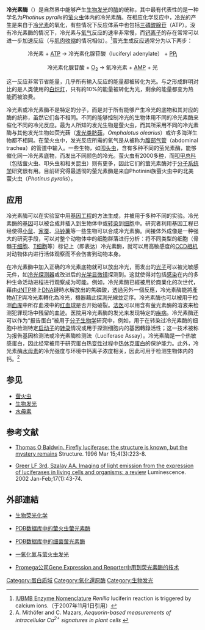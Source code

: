 {{protein
| Name = 冷光素酶（萤火虫）
| caption = 萤火虫（''Photinus pyralis''）萤光素酶的晶体结构
| image = Firefly_Luciferase_Crystal_Structure.rsh.png
| width = 200
| HGNCid = 
| Symbol = 冷光素酶
| AltSymbols = 
| EntrezGene = 
| OMIM = 
| RefSeq = 
| UniProt = P08659
| PDB = 1LCI
| ECnumber = 1.13.12.7
| Chromosome = 
| Arm = 
| Band = 
| LocusSupplementaryData = 
}}
{{Pfam box
| Symbol = Bac_luciferase
| Name = Bacterial Luciferase monooxygenase family
| width =
| Pfam = PF00296
| InterPro =IPR016048
| SMART =
| PROSITE =PDOC00397
| SCOP =1nfp
| TCDB =
| OPM family =
| OPM protein =
| PDB = {{PDB2|1brl}}, {{PDB2|1bsl}}, {{PDB2|1ezw}}, {{PDB2|1fvp}}, {{PDB2|1luc}}, {{PDB2|1m41}}, {{PDB2|1nfp}}, {{PDB2|1nqk}}, {{PDB2|1rhc}}, {{PDB2|1xkj}}
}}
{{Infobox protein family
| Symbol = Luciferase_cat
| Name = Dinoflagellate Luciferase catalytic domain 
| image = PDB 1vpr EBI.jpg
| width =
| caption = crystal structure of a luciferase domain from the dinoflagellate ''Lingulodinium polyedrum''
| Pfam = PF10285
| Pfam_clan =
| InterPro = IPR018804
| SMART =
| PROSITE =
| MEROPS =
| SCOP =
| TCDB =
| OPM family =
| OPM protein =
| CAZy =
| CDD =
}}
{{Infobox protein family
| Symbol = Luciferase_N
| Name = Dinoflagellate Luciferase/LBP N-terminal domain
| image =
| width =
| caption =
| Pfam = PF05295
| Pfam_clan =
| InterPro = IPR007959
| SMART =
| PROSITE =
| MEROPS =
| SCOP =
| TCDB =
| OPM family =
| OPM protein =
| CAZy =
| CDD =
}}
{{Infobox protein family
| Symbol = Luciferase_3H
| Name = Dinoflagellate Luciferase helical bundle domain
| image = PDB 1vpr EBI.jpg
| width =
| caption = crystal structure of a Dinoflagellate luciferase domain from the dinoflagellate ''Lingulodinium polyedrum''
| Pfam = PF10284
| Pfam_clan =
| InterPro = IPR018475
| SMART =
| PROSITE =
| MEROPS =
| SCOP =
| TCDB =
| OPM family =
| OPM protein =
| CAZy =
| CDD =
}}
'''冷光素酶'''（{{lang-en|Luciferase}}）是自然界中能够产生[[生物发光|生物发光]]的[[酶|酶]]的统称，其中最有代表性的是一种学名为''Photinus pyralis''的[[萤火虫|萤火虫]]体内的冷光素酶。在相应化学反应中，[[冷光|冷光]]的产生是来自于[[冷光素|冷光素]]的氧化，有些情况下反应体系中也包括[[三磷酸腺苷|三磷酸腺苷]]（ATP）。没有冷光素酶的情况下，冷光素与[[氧气|氧气]]反应的速率非常慢，而[[钙|钙]][[离子|离子]]的存在常常可以进一步加速反应（与[[肌肉收缩|肌肉收缩]]的情况相似）。<ref>[http://www.chem.qmul.ac.uk/iubmb/enzyme/EC1/13/12/5.html IUBMB Enzyme Nomenclature] {{WebCite|url=https://www.webcitation.org/66hM9ddQD?url=http://www.chem.qmul.ac.uk/iubmb/enzyme/EC1/13/12/5.html |date=20120405133708 |dateformat=iso }} ''Renilla'' luciferin reaction is triggered by calcium ions.（于2007年11月1日引用）</ref>萤光生成反应通常分为以下两步：

<center>冷光素 + [[三磷酸腺苷|ATP]] → 冷光素化腺苷酸（luciferyl adenylate） + [[焦磷酸|PP<sub>i</sub>]]</center> 

<center>冷光素化腺苷酸 + [[氧气|O<sub>2</sub>]] → 氧冷光素 + [[单磷酸腺苷|AMP]] + 光</center>

这一反应非常节省能量，几乎所有输入反应的能量都被转化为光。与之形成鲜明对比的是人类使用的[[白炽灯|白炽灯]]，只有約10%的能量被转化为光，剩余的能量都变为热能而被浪费。

冷光素或冷光素酶不是特定的分子，而是对于所有能够产生冷光的底物和其对应的酶的统称，虽然它们各不相同。不同的能够控制冷光的生物体用不同的冷光素酶来催化不同的冷光反应。最为人所知的发光生物是萤火虫，而其所采用不同的冷光素酶与其他发光生物如荧光菇（[[发光类脐菇|发光类脐菇]]，''Omphalotus olearius''）或许多海洋生物都不相同。在萤火虫中，发光反应所需的氧气是从被称为[[腹部气管|腹部气管]]（abdominal trachea）的管道中输入。一些生物，如[[叩头虫|叩头虫]]，含有多种不同的萤光素酶，能够催化同一冷光素底物，而发出不同颜色的冷光。萤火虫有2000多[[种|种]]，而[[叩甲总科|叩甲总科]]（包括萤火虫、叩头虫和相关昆虫）则有更多，因此它们的萤光素酶对于[[分子系统学|分子系统学]]研究很有用。目前研究得最透彻的萤光素酶是来自Photinini族萤火虫中的北美萤火虫（''Photinus pyralis''）。

== 应用 ==
冷光素酶可以在实验室中用[[基因工程|基因工程]]的方法生成，并被用于多种不同的实验。冷光素酶的[[基因|基因]]可以被合成并插入到生物体中或[[转染|转染]]到[[细胞|细胞]]中。研究者利用基因工程已经使得[[鼠|小鼠]]、[[家蚕|家蚕]]、[[马铃薯|马铃薯]]等一些生物可以合成冷光素酶。间接体外成像是一种强大的研究手段，可以对整个动物体中的细胞群落进行分析：将不同类型的细胞（骨髓[[干细胞|干细胞]]、[[T细胞|T细胞]]等）标记上（即表达）冷光素酶，就可以用高敏感度的[[电荷耦合元件|CCD相机]]对动物体内进行活体观察而不会伤害到动物本身。

在冷光素酶中加入正确的冷光素底物就可以放出冷光，而发出的[[光子|光子]]可以被光敏感元件，如[[冷光探测器|冷光探测器]]或改进后的[[光学显微镜|光学显微镜]]探测到。这就使得对包括[[感染|感染]]在内的多种生命活动进程进行观察成为可能。例如，冷光素酶已經被用於商業化的次世代{{tsl|en|Pyrosequencing|焦磷酸定序技術}}，藉由[[核苷三磷酸|dNTP]]接上[[DNA|DNA]]鏈時水解放出的焦磷酸，透過另外一個{{tsl|en|Sulfate adenylyltransferase|硫酸鹽腺甘酸轉移酶}}反應，冷光素酶能將產物[[三磷酸腺苷|ATP]]與冷光素轉化為冷光，機器藉此探測光線並定序。冷光素酶也可以被用于检测[[血库|血库]]中所存血液中的[[红血球|红血球]]是否开始破裂。[[法医|法医]]可以用含有萤光素酶的溶液来检测犯罪现场中残留的血迹。医院用冷光素酶的发光来发现特定的[[疾病|疾病]]。冷光素酶还可以作为“报告蛋白”被用于[[分子生物学|分子生物学]]研究中，例如，用于在转染过冷光素酶的细胞中检测特定[[启动子|启动子]]的[[转录|转录]]情况或用于探测细胞内的基因轉錄活性；这一技术被称为报告基因检测法或冷光素酶检测法（Luciferase Assay）。冷光素酶是一个热敏感蛋白，因此经常被用于研究蛋白热[[蛋白变性|变性]]过程中[[热休克蛋白|热休克蛋白]]的保护能力。此外，冷光素酶[[水母素|水母素]]的冷光强度与环境中钙离子浓度相关，因此可用于检测生物体内的钙。<ref>A. Mithöfer and C. Mazars, ''Aequorin-based measurements of intracellular Ca<sup>2+</sup> signatures in plant cells'' {{cite web |url=http://www.biologicalprocedures.com/bpo/arts/1/40/m40.htm |title=存档副本 |accessdate=2005-09-08  |deadurl=yes |archiveurl=https://web.archive.org/web/20050728155815/http://www.biologicalprocedures.com/bpo/arts/1/40/m40.htm |archivedate=2005-07-28 }}</ref>

== 参见 ==
* [[萤火虫|萤火虫]]
* [[生物发光|生物发光]]
* [[水母素|水母素]]

== 参考文献 ==
<div class="references-small">
<references />
</div>
* {{en}}[http://www.ncbi.nlm.nih.gov/entrez/query.fcgi?cmd=Retrieve&db=pubmed&dopt=Abstract&list_uids=8805542 Thomas O Baldwin. Firefly luciferase: the structure is known, but the mystery remains] Structure. 1996 Mar 15;4(3):223-8. 
* {{en}}[http://www.ncbi.nlm.nih.gov/entrez/query.fcgi?cmd=Retrieve&db=pubmed&dopt=Abstract&list_uids=11816060 Greer LF 3rd, Szalay AA. Imaging of light emission from the expression of luciferases in living cells and organisms: a review] Luminescence. 2002 Jan-Feb;17(1):43-74.

== 外部連結 ==
* {{en}}[http://www.lifesci.ucsb.edu/~biolum/chem/ 生物荧光化学] {{Wayback|url=http://www.lifesci.ucsb.edu/~biolum/chem/ |date=20130806155255 }}
* {{en}}[http://www.rcsb.org/pdb/explore.do?structureId=1LCI PDB数据库中的萤火虫萤光素酶] {{Wayback|url=http://www.rcsb.org/pdb/explore.do?structureId=1LCI |date=20170916191553 }}
* {{en}}[http://www.rcsb.org/pdb/explore.do?structureId=1LUC PDB数据库中的细菌萤光素酶]
* {{en}}[http://ase.tufts.edu/biology/Firefly/ 一氧化氮与萤火虫发光 ] {{Wayback|url=http://ase.tufts.edu/biology/Firefly/ |date=20190607222917 }}
* {{en}}[https://web.archive.org/web/20071025060104/http://www.promega.com/applications/genexp_reptr/ Promega公司Gene Expression and Reporter中用到荧光素酶的技术]

{{单加氧酶类}}

[[Category:蛋白质域|Category:蛋白质域]]
[[Category:氧化還原酶|Category:氧化還原酶]]
[[Category:生物发光|Category:生物发光]]